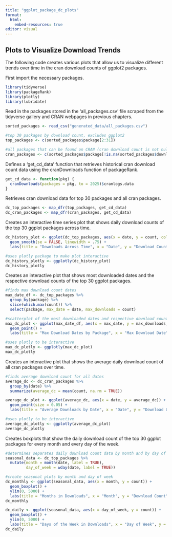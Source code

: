 ```yaml
---
title: "ggplot_package_dc_plots"
format:
  html:
    embed-resources: true
editor: visual
---
```


## Plots to Visualize Download Trends

The following code creates various plots that allow us to visualize different trends over time in the cran download counts of ggplot2 packages.

First import the necessary packages.

```r
library(tidyverse)
library(packageRank)
library(plotly)
library(lubridate)
```

Read in the packages stored in the 'all_packages.csv' file scraped from the tidyverse gallery and CRAN webpages in previous chapters. 

```r
sorted_packages <- read_csv("generated_data/all_packages.csv")

#top 30 packages by download count, excludes ggplot2
top_packages <- c(sorted_packages$package[2:31])

#all packages that can be found on CRAN (cran download count is not null)
cran_packages <- c(sorted_packages$package[!is.na(sorted_packages$downloads)])
```

Defines a 'get_cd_data' function that retrieves historical cran download count data using the cranDownloads function of packageRank.

```r
get_cd_data <- function(pkg) {
  cranDownloads(packages = pkg, to = 2025)$cranlogs.data
}
```

Retrieves cran download data for top 30 packages and all cran packages.

```r
dc_top_packages <- map_dfr(top_packages, get_cd_data)
dc_cran_packages <- map_dfr(cran_packages, get_cd_data)
```

Creates an interactive time series plot that shows daily download counts of the top 30 ggplot packages across time. 

```r
dc_history_plot <- ggplot(dc_top_packages, aes(x = date, y = count, color = package)) + 
  geom_smooth(se = FALSE, linewidth = .75) +
  labs(title = "Downloads Across Time", x = "Date", y = "Download Count")

#uses plotly package to make plot interactive
dc_history_plotly <- ggplotly(dc_history_plot)
dc_history_plotly
```

Creates an interactive plot that shows most downloaded dates and the respective download counts of the top 30 ggplot packages. 

```r
#finds max download count dates
max_date_df <- dc_top_packages %>%
  group_by(package) %>%
  slice(which.max(count)) %>%
  select(package, max_date = date, max_downloads = count)

#scatterplot of the most downloaded dates and respective download counts
max_dc_plot <- ggplot(max_date_df, aes(x = max_date, y = max_downloads, color = package)) +
  geom_point() +
  labs(title = "Max Download Dates by Package", x = "Max Download Date", y = "Download Count")

#uses plotly to be interactive
max_dc_plotly <- ggplotly(max_dc_plot)
max_dc_plotly
```

Creates an interactive plot that shows the average daily download count of all cran packages over time.

```r
#finds average download count for all dates
average_dc <- dc_cran_packages %>%
  group_by(date) %>%
  summarize(average_dc = mean(count, na.rm = TRUE))

average_dc_plot <- ggplot(average_dc, aes(x = date, y = average_dc)) + 
  geom_point(size = 0.05) +
  labs(title = "Average Downloads by Date", x = "Date", y = "Download Count")

#uses plotly to be interactive
average_dc_plotly <- ggplotly(average_dc_plot)
average_dc_plotly
```

Creates boxplots that show the daily download count of the top 30 ggplot packages for every month and every day of the week.

```r
#determines separates daily download count data by month and by day of the week 
seasonal_data <- dc_top_packages %>%
  mutate(month = month(date, label = TRUE),
         day_of_week = wday(date, label = TRUE))

#create seasonal plots by month and day of week
dc_monthly <- ggplot(seasonal_data, aes(x = month, y = count)) +
  geom_boxplot() +
  ylim(0, 5000) +
  labs(title = "Months in Downloads", x = "Month", y = "Download Count")
dc_monthly

dc_daily <- ggplot(seasonal_data, aes(x = day_of_week, y = count)) +
  geom_boxplot() +
  ylim(0, 5000) +
  labs(title = "Days of the Week in Downloads", x = "Day of Week", y = "Download Count")
dc_daily
```


